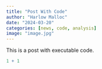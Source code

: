 ```yaml
---
title: "Post With Code"
author: "Harlow Malloc"
date: "2024-03-20"
categories: [news, code, analysis]
image: "image.jpg"
---
```


This is a post with executable code.

```r
1 + 1
```

